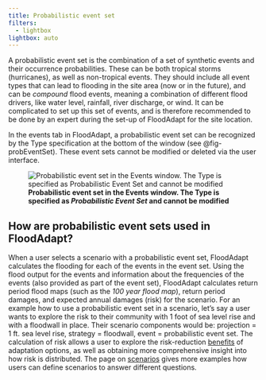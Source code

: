 ```yaml
---
title: Probabilistic event set
filters:
  - lightbox
lightbox: auto
---
```


A probabilistic event set is the combination of a set of synthetic events and their occurrence probabilities. These can be both tropical storms (hurricanes), as well as non-tropical events. They should include all event types that can lead to flooding in the site area (now or in the future), and can be *compound* flood events, meaning a combination of different flood drivers, like water level, rainfall, river discharge, or wind. It can be complicated to set up this set of events, and is therefore recommended to be done by an expert during the set-up of FloodAdapt for the site location.

In the events tab in FloodAdapt, a probabilistic event set can be recognized by the Type specification at the bottom of the window (see @fig-probEventSet). These event sets cannot be modified or deleted via the user interface.

![**Probabilistic event set in the Events window. The Type is specified as *Probabilistic Event Set* and cannot be modified**](../../_static/images/probEventSet.png){#fig-probEventSet}

::: {.callout-note}
## How are probabilistic event sets used in FloodAdapt?
When a user selects a scenario with a probabilistic event set, FloodAdapt calculates the flooding for each of the events in the event set. Using the flood output for the events and information about the frequencies of the events (also provided as part of the event set), FloodAdapt calculates return period flood maps (such as the *100 year flood map*), return period damages, and expected annual damages (risk) for the scenario. For an example how to use a probabilistic event set in a scenario, let's say a user wants to explore the risk to their community with 1 foot of sea level rise and with a floodwall in place. Their scenario components would be: projection = 1 ft. sea level rise, strategy = floodwall, event = probabilistic event set. The calculation of risk allows a user to explore the risk-reduction [benefits](../benefits.qmd) of adaptation options, as well as obtaining more comprehensive insight into how risk is distributed. The page on [scenarios](../scenarios/index.qmd) gives more examples how users can define scenarios to answer different questions.
:::
